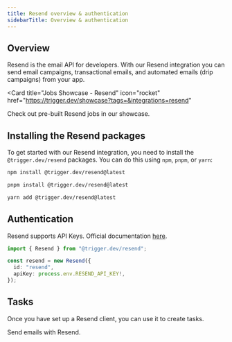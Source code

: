 ```yaml
---
title: Resend overview & authentication
sidebarTitle: Overview & authentication
---
```


## Overview

Resend is the email API for developers. With our Resend integration you can send email campaigns, transactional emails, and automated emails (drip campaigns) from your app.

<Card
  title="Jobs Showcase - Resend"
  icon="rocket"
  href="https://trigger.dev/showcase?tags=&integrations=resend"
>
  Check out pre-built Resend jobs in our showcase.
</Card>

## Installing the Resend packages

To get started with our Resend integration, you need to install the `@trigger.dev/resend` packages. You can do this using `npm`, `pnpm`, or `yarn`:

<CodeGroup>

```bash npm
npm install @trigger.dev/resend@latest
```

```bash pnpm
pnpm install @trigger.dev/resend@latest
```

```bash yarn
yarn add @trigger.dev/resend@latest
```

</CodeGroup>

## Authentication

Resend supports API Keys. Official documentation [here](https://resend.com/docs/api-reference/api-keys/create-api-key).

```ts
import { Resend } from "@trigger.dev/resend";

const resend = new Resend({
  id: "resend",
  apiKey: process.env.RESEND_API_KEY!,
});
```

## Tasks

Once you have set up a Resend client, you can use it to create tasks.

<Card title="Tasks" icon="sparkles" href="/integrations/apis/resend-tasks">
  Send emails with Resend.
</Card>
